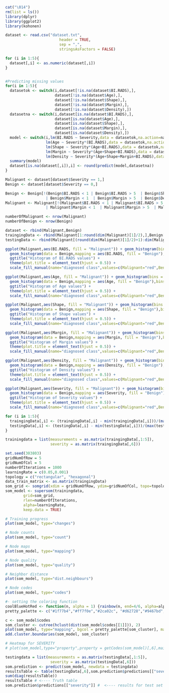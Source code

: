 ```r
cat("\014")
rm(list = ls())
library(dplyr)
library(ggplot2)
library(kohonen)
```

```r

dataset <- read.csv("dataset.txt", 
                        header = TRUE, 
                        sep = ",",
                        stringsAsFactors = FALSE)

for (i in 1:5){
  dataset[,i] <- as.numeric(dataset[,i])
}


#Predicting missing values
for(i in 1:5){
  datasetok <- switch(i,dataset[!is.na(dataset$BI.RADS),],
                      dataset[!is.na(dataset$Age),],
                      dataset[!is.na(dataset$Shape),],
                      dataset[!is.na(dataset$Margin),],
                      dataset[!is.na(dataset$Density),])
  datasetna <- switch(i,dataset[is.na(dataset$BI.RADS),],
                      dataset[is.na(dataset$Age),],
                      dataset[is.na(dataset$Shape),],
                      dataset[is.na(dataset$Margin),],
                      dataset[is.na(dataset$Density),])
  model <- switch(i,lm(BI.RADS ~ Severity,data = datasetok,na.action=na.omit),
                  lm(Age ~ Severity*(BI.RADS),data = datasetok,na.action=na.omit),
                  lm(Shape ~ Severity*(Age+BI.RADS),data = datasetok,na.action=na.omit),
                  lm(Margin ~ Severity*(Age+Shape+BI.RADS),data = datasetok,na.action=na.omit),
                  lm(Density ~ Severity*(Age+Shape+Margin+BI.RADS),data = datasetok,na.action=na.omit))
  summary(model)
  dataset[is.na(dataset[,i]),i] <- round(predict(model,datasetna))
}

Malignant <- dataset[dataset$Severity == 1,]
Benign <- dataset[dataset$Severity == 0,]

Benign <- Benign[!(Benign$BI.RADS < 1 | Benign$BI.RADS > 5  | Benign$Shape < 1  | Benign$Shape > 4
                  | Benign$Margin < 1  | Benign$Margin > 5  | Benign$Density < 1  | Benign$Density > 4),]
Malignant <- Malignant[!(Malignant$BI.RADS < 1 | Malignant$BI.RADS > 5  | Malignant$Shape < 1  | Malignant$Shape > 4
                  | Malignant$Margin < 1  | Malignant$Margin > 5  | Malignant$Density < 1  | Malignant$Density > 4),]

numberOfMalignant <- nrow(Malignant)
numberOfBenign <- nrow(Benign)

dataset <- rbind(Malignant,Benign)
traingingData <- rbind(Malignant[1:round(dim(Malignant)[1]/2),],Benign[1:round(dim(Benign)[1]/2),])
testingData <- rbind(Malignant[(round(dim(Malignant)[1]/2)+1):dim(Malignant)[1],],Benign[(round(dim(Benign)[1]/2)+1):dim(Benign)[1],])

```

```r

ggplot(Malignant,aes(BI.RADS, fill = "Malignant")) + geom_histogram(bins = 4, alpha = 0.5) + 
  geom_histogram(data = Benign,mapping = aes(BI.RADS, fill = "Benign"),bins = 4, alpha = 0.5) +
  ggtitle("Histogram of BI.RADS values") +
  theme(plot.title = element_text(hjust = 0.5)) +
  scale_fill_manual(name="diagnosed class",values=c(Malignant="red",Benign="blue"))

ggplot(Malignant,aes(Age, fill = "Malignant")) + geom_histogram(bins = 4, alpha = 0.5) + 
  geom_histogram(data = Benign,mapping = aes(Age, fill = "Benign"),bins = 4, alpha = 0.5) +
  ggtitle("Histogram of Age values") +
  theme(plot.title = element_text(hjust = 0.5)) +
  scale_fill_manual(name="diagnosed class",values=c(Malignant="red",Benign="blue"))

ggplot(Malignant,aes(Shape, fill = "Malignant")) + geom_histogram(bins = 4, alpha = 0.5) + 
  geom_histogram(data = Benign,mapping = aes(Shape, fill = "Benign"),bins = 4, alpha = 0.5) +
  ggtitle("Histogram of Shape values") +
  theme(plot.title = element_text(hjust = 0.5)) +
  scale_fill_manual(name="diagnosed class",values=c(Malignant="red",Benign="blue"))

ggplot(Malignant,aes(Margin, fill = "Malignant")) + geom_histogram(bins = 4, alpha = 0.5) + 
  geom_histogram(data = Benign,mapping = aes(Margin, fill = "Benign"),bins = 4, alpha = 0.5) +
  ggtitle("Histogram of Margin values") +
  theme(plot.title = element_text(hjust = 0.5)) +
  scale_fill_manual(name="diagnosed class",values=c(Malignant="red",Benign="blue"))

ggplot(Malignant,aes(Density, fill = "Malignant")) + geom_histogram(bins = 4, alpha = 0.5) + 
  geom_histogram(data = Benign,mapping = aes(Density, fill = "Benign"),bins = 4, alpha = 0.5) +
  ggtitle("Histogram of Density values") +
  theme(plot.title = element_text(hjust = 0.5)) +
  scale_fill_manual(name="diagnosed class",values=c(Malignant="red",Benign="blue"))

ggplot(Malignant,aes(Severity, fill = "Malignant")) + geom_histogram(bins = 4, alpha = 0.5) + 
  geom_histogram(data = Benign,mapping = aes(Severity, fill = "Benign"),bins = 4, alpha = 0.5) +
  ggtitle("Histogram of Severity values") +
  theme(plot.title = element_text(hjust = 0.5)) +
  scale_fill_manual(name="diagnosed class",values=c(Malignant="red",Benign="blue"))

```

```r
for (i in 1:5){
  traingingData[,i] <- (traingingData[,i] - min(traingingData[,i]))/(max(traingingData[,i])-min(traingingData[,i]))
  testingData[,i] <- (testingData[,i] - min(testingData[,i]))/(max(testingData[,i])-min(testingData[,i]))
}
```

```r

trainingdata = list(measurements = as.matrix(traingingData[,1:5]),
                    severity = as.matrix(traingingData[,6]))

set.seed(303803)
gridNumOfRow = 5
gridNumOfCol = 5
numberOfIterations = 1000
learningRate = c(0.05,0.001)
topology = c("rectangular", "hexagonal")
data_train_matrix <- as.matrix(traingingData)
som_grid <- somgrid(xdim = gridNumOfRow, ydim=gridNumOfCol, topo=topology[2], neighbourhood.fct = "gaussian")
som_model <- supersom(trainingdata, 
		grid=som_grid, 
		rlen=numberOfIterations, 
		alpha=learningRate, 
		keep.data = TRUE)

```

```r

# Training progress
plot(som_model, type="changes")

# Node counts
plot(som_model, type="count")

# Node maps
plot(som_model, type="mapping")

# Node quality
plot(som_model, type="quality")

# Neighbor distance
plot(som_model, type="dist.neighbours")

# Node codes
plot(som_model, type="codes")

#- setting the coloring function
coolBlueHotRed <- function(n, alpha = 1) {rainbow(n, end=4/6, alpha=alpha)[n:1]}
pretty_palette <- c("#1f77b4","#ff7f0e","#2ca02c", "#d62728","#9467bd","#8c564b","#e377c2")

c <- som_model$codes 
som_cluster <- cutree(hclust(dist(som_model$codes[[1]])), 2)
plot(som_model, type="mapping", bgcol = pretty_palette[som_cluster], main = "Clusters") 
add.cluster.boundaries(som_model, som_cluster)

# Heatmap for SEVERITY
# plot(som_model,type="property",property = getCodes(som_model)[,6],main=colnames(traingingData)[6])

```

```r

testingdata = list(measurements = as.matrix(testingData[,1:5]),
                    severity = as.matrix(testingData[,6]))
som.prediction <- predict(som_model, newdata = testingdata)
resultsTable <- table(testingData[,6],som.prediction$predictions[["severity"]])
sum(diag(resultsTable)) 
resultsTable # <---- Truth table
som.prediction$predictions[["severity"]] #  <---- results for test set

```

```r

```

